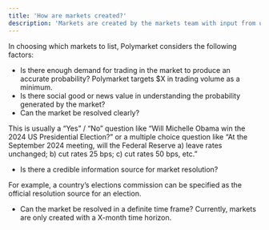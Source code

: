 ```yaml
---
title: 'How are markets created?'
description: 'Markets are created by the markets team with input from users and the community.'
---
```


In choosing which markets to list, Polymarket considers the following factors:

- Is there enough demand for trading in the market to produce an accurate probability? Polymarket targets $X in trading volume as a minimum. 
- Is there social good or news value in understanding the probability generated by the market?
- Can the market be resolved clearly? 

 This is usually a “Yes” / “No” question like “Will Michelle Obama win the 2024 US Presidential Election?” or a multiple choice question like “At the September 2024 meeting, will the Federal Reserve a) leave rates unchanged; b) cut rates 25 bps; c) cut rates 50 bps, etc.” 
- Is there a credible information source for market resolution? 

For example, a country’s elections commission can be specified as the official resolution source for an election.

- Can the market be resolved in a definite time frame? Currently, markets are only created with a X-month time horizon.